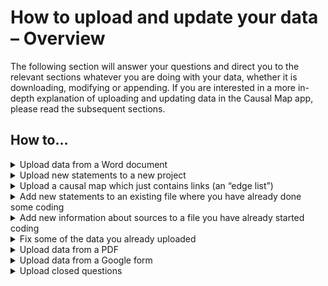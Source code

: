 #  How to upload and update your data -- Overview{#uploadandupdate}

The following section will answer your questions and direct you to the relevant sections whatever you are doing with your data, whether it is downloading, modifying or appending. If you are interested in a more in-depth explanation of uploading and updating data in the Causal Map app, please read the subsequent sections.

##  How to... 

<details><summary>Upload data from a Word document</summary>
Copy your text from the word document into an excel, in a format ready for uploading. <a href="https://guide.causalmap.app/import.html#uploading-from-word">Click here</a> for more information. 
</details>

<details><summary>Upload new statements to a new project</summary>
Create an excel xlsx file, name the work sheet 'statements', input your statements and name the column above your statements 'text'. Next <a href="https://guide.causalmap.app/import.html">upload</a> your excel file to the app. <a href="https://guide.causalmap.app/import.html#formatting-your-file-the-basics">Click here</a> for more information. 
</details>

<details><summary>Upload a causal map which just contains links (an "edge list") </summary>
Your data must be in an Excel xlsx file with a single tab called 'links', containing just two columns called `from_label` and `to_label` which contain the names of your factors. Next <a href="https://guide.causalmap.app/import.html">upload</a> your excel file to the app. <a href="https://guide.causalmap.app/importing-your-data-special-cases.html#importing-existing-causal-coding">Click here</a> for more information. 
</details>

<details><summary>Add new statements to an existing file where you have already done some coding</summary>
Just <a href="https://guide.causalmap.app/roundtripping.html#downloading-a-file">download</a> the file, add new rows in the statements tab, and <a href="https://guide.causalmap.app/import.html">upload</a> it again. 
</details>

<details><summary>Add new information about sources to a file you have already started coding</summary> If you previously only had the column `source_id` in your statements table, but you now want to add information about your sources: Create an Excel file with a single tab called `sources` with the correct source_ids (they match the unique source_ids in the statements table). Then <a href="https://guide.causalmap.app/import.html">upload</a> just this file, and all your other data including factors and links will be retained.</details>

<details><summary>Fix some of the data you already uploaded </summary> Time to do some  <a href="https://guide.causalmap.app/roundtripping.html#xroundtripping">"roundtripping"!</a> Just <a href="https://guide.causalmap.app/roundtripping.html#downloading-a-file">download</a> the file, fix the data in any of the tabs `factors`, ` links`,  `statements`,  `sources` or `questions`, and <a href="https://guide.causalmap.app/import.html">upload</a> it again. Don't *delete* any rows unless you know what you are doing. </details>

<details><summary>Upload data from a PDF</summary>
We have an <a href="https://causalmap.shinyapps.io/pdf2excel/">app</a> for that! Simply convert your PDF to excel and <a href="https://guide.causalmap.app/import.html">upload</a> this in the normal manner to the app. <a href="https://guide.causalmap.app/import.html#uploading-from-pdfs">Click here</a> for more information.
</details>

<details><summary>Upload data from a Google form</summary>
Download the Google form as an excel document. Add $ to the start of any column headers that you wnat to be treated as statements and # to any you wish to be treated as important additional information. Then click the green upload button in the top panel to upload this data. The app will read the first tab and will ignore other tabs. The app will recognise each row as one source. <a href=https://guide.causalmap.app/ximport.html#upload-summary"">Click here</a> for more information. 
</details>

<details><summary>Upload closed questions</summary>
In the Sources table, ensure all closed questions are in the sources tab. The app will then recognise these questions as closed questions and feed them into the closed questions table and recode a fixed set of words into + positive, - negative and 0 neutral. <a href="https://guide.causalmap.app/importing-your-data-special-cases.html#uploading-closed-question-blocks">Click here</a> for more information. 
</details>
